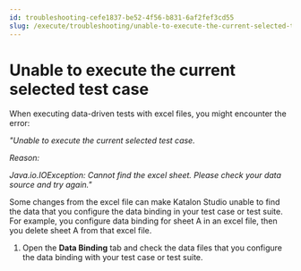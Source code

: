 ```yaml
---
id: troubleshooting-cefe1837-be52-4f56-b831-6af2fef3cd55
slug: /execute/troubleshooting/unable-to-execute-the-current-selected-test-case
---
```


# Unable to execute the current selected test case

When executing data-driven tests with excel files, you might encounter the error:

*"Unable to execute the current selected test case.*

*Reason:*

*Java.io.IOException: Cannot find the excel sheet. Please check your data source and try again."*

Some changes from the excel file can make Katalon Studio unable to find the data that you configure the data binding in your test case or test suite. For example, you configure data binding for sheet A in an excel file, then you delete sheet A from that excel file.

1.  Open the **Data Binding** tab and check the data files that you configure the data binding with your test case or test suite.